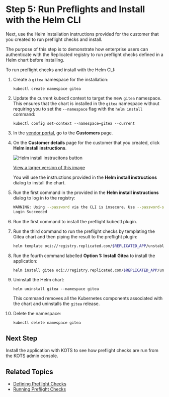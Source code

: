 # Step 5: Run Preflights and Install with the Helm CLI

Next, use the Helm installation instructions provided for the customer that you created to run preflight checks and install.

The purpose of this step is to demonstrate how enterprise users can authenticate with the Replicated registry to run preflight checks defined in a Helm chart before installing.

To run preflight checks and install with the Helm CLI:

1. Create a `gitea` namespace for the installation:

   ```
   kubectl create namespace gitea
   ```

1. Update the current kubectl context to target the new `gitea` namespace. This ensures that the chart is installed in the `gitea` namespace without requiring you to set the `--namespace` flag with the `helm install` command:

   ```
   kubectl config set-context --namespace=gitea --current
   ```

1. In the [vendor portal](https://vendor.replicated.com), go to the **Customers** page.

1. On the **Customer details** page for the customer that you created, click **Helm install instructions**.

   ![Helm install instrucitons button](/images/tutorial-gitea-helm-customer-install-button.png)

   [View a larger version of this image](/images/tutorial-gitea-helm-customer-install-button.png)

   You will use the instructions provided in the **Helm install instructions** dialog to install the chart.

1. Run the first command in the provided in the **Helm install instructions** dialog to log in to the registry:

   ```bash
   WARNING: Using --password via the CLI is insecure. Use --password-stdin.
   Login Succeeded
   ```

1. Run the first command to install the preflight kubectl plugin.

1. Run the third command to run the preflight checks by templating the Gitea chart and then piping the result to the preflight plugin:

   ```bash
   helm template oci://registry.replicated.com/$REPLICATED_APP/unstable/gitea | kubectl preflight -
   ```

1. Run the fourth command labelled **Option 1: Install Gitea** to install the application:

   ```bash
   helm install gitea oci://registry.replicated.com/$REPLICATED_APP/unstable/gitea
   ```   

1. Uninstall the Helm chart:

   ```
   helm uninstall gitea --namespace gitea
   ```
   This command removes all the Kubernetes components associated with the chart and uninstalls the `gitea` release.

1. Delete the namespace:

   ```
   kubectl delete namespace gitea
   ```

## Next Step

Install the application with KOTS to see how preflight checks are run from the KOTS admin console.

## Related Topics

* [Defining Preflight Checks](/vendor/preflight-defining)
* [Running Preflight Checks](/vendor/preflight-running)       